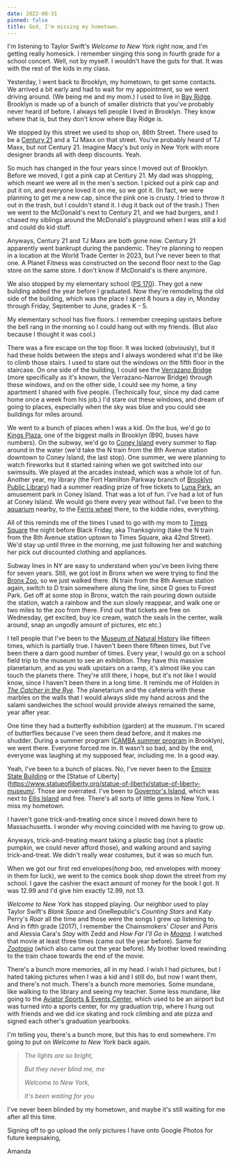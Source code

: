 ```yaml
---
date: 2022-08-31
pinned: false
title: God, I'm missing my hometown.
---
```


I'm listening to Taylor Swift's *Welcome to New York* right now, and I'm getting really homesick. I remember singing this song in fourth grade for a school concert. Well, not by myself. I wouldn't have the guts for that. It was with the rest of the kids in my class.

Yesterday, I went back to Brooklyn, my hometown, to get some contacts. We arrived a bit early and had to wait for my appointment, so we went driving around. (We being me and my mom.) I used to live in [Bay Ridge](https://en.wikipedia.org/wiki/Bay_Ridge,_Brooklyn). Brooklyn is made up of a bunch of smaller districts that you've probably never heard of before. I always tell people I lived in Brooklyn. They know where that is, but they don't know where Bay Ridge is.

We stopped by this street we used to shop on, 86th Street. There used to be a [Century 21](https://en.wikipedia.org/wiki/Century_21_(department_store)) and a TJ Maxx on that street. You've probably heard of TJ Maxx, but not Century 21. Imagine Macy's but only in New York with more designer brands all with deep discounts. Yeah.

So much has changed in the four years since I moved out of Brooklyn. Before we moved, I got a pink cap at Century 21. My dad was shopping, which meant we were all in the men's section. I picked out a pink cap and put it on, and everyone loved it on me, so we got it. (In fact, we were planning to get me a new cap, since the pink one is crusty. I tried to throw it out in the trash, but I couldn't stand it. I dug it back out of the trash.) Then we went to the McDonald's next to Century 21, and we had burgers, and I chased my siblings around the McDonald's playground when I was still a kid and could do kid stuff.

Anyways, Century 21 and TJ Maxx are both gone now. Century 21 apparently went bankrupt during the pandemic. They're planning to reopen in a location at the World Trade Center in 2023, but I've never been to that one. A Planet Fitness was constructed on the second floor next to the Gap store on the same store. I don't know if McDonald's is there anymore.

We also stopped by my elementary school ([PS 170](https://sites.google.com/ps170.com/20k170/home)). They got a new building added the year before I graduated. Now they're remodeling the old side of the building, which was the place I spent 8 hours a day in, Monday through Friday, September to June, grades K - 5.

My elementary school has five floors. I remember creeping upstairs before the bell rang in the morning so I could hang out with my friends. (But also because I thought it was cool.)

There was a fire escape on the top floor. It was locked (obviously), but it had these holds between the steps and I always wondered what it'd be like to climb those stairs. I used to stare out the windows on the fifth floor in the staircase. On one side of the building, I could see the [Verrazano Bridge](https://en.wikipedia.org/wiki/Verrazzano-Narrows_Bridge) (more specifically as it's known, the Verrazano-Narrow Bridge) through these windows, and on the other side, I could see my home, a tiny apartment I shared with five people. (Technically four, since my dad came home once a week from his job.) I'd stare out these windows, and dream of going to places, especially when the sky was blue and you could see buildings for miles around.

We went to a bunch of places when I was a kid. On the bus, we'd go to [Kings Plaza](https://en.wikipedia.org/wiki/Kings_Plaza), one of the biggest malls in Brooklyn (B90, buses have numbers). On the subway, we'd go to [Coney Island](https://en.wikipedia.org/wiki/Coney_Island) every summer to flap around in the water (we'd take the N train from the 8th Avenue station downtown to Coney Island, the last stop). One summer, we were planning to watch fireworks but it started raining when we got switched into our swimsuits. We played at the arcades instead, which was a whole lot of fun. Another year, my library (the Fort Hamilton Parkway branch of [Brooklyn Public Library](https://www.bklynlibrary.org/)) had a summer reading prize of free tickets to [Luna Park](https://lunaparknyc.com/), an amusement park in Coney Island. That was a lot of fun. I've had a lot of fun at Coney Island. We would go there every year without fail. I've been to the [aquarium](https://nyaquarium.com/) nearby, to the [Ferris wheel](https://en.wikipedia.org/wiki/Wonder_Wheel) there, to the kiddie rides, everything.

All of this reminds me of the times I used to go with my mom to [Times Square](https://www.timessquarenyc.org/) the night before Black Friday, aka Thanksgiving (take the N train from the 8th Avenue station uptown to Times Square, aka 42nd Street). We'd stay up until three in the morning, me just following her and watching her pick out discounted clothing and appliances.

Subway lines in NY are easy to understand when you've been living there for seven years. Still, we got lost in Bronx when we were trying to find the [Bronx Zoo](https://bronxzoo.com/), so we just walked there. (N train from the 8th Avenue station again, switch to D train somewhere along the line, since D goes to Forest Park. Get off at some stop in Bronx, watch the rain pouring down outside the station, watch a rainbow and the sun slowly reappear, and walk one or two miles to the zoo from there. Find out that tickets are free on Wednesday, get excited, buy ice cream, watch the seals in the center, walk around, snap an ungodly amount of pictures, etc etc.)

I tell people that I've been to the [Museum of Natural History](https://www.amnh.org/) like fifteen times, which is partially true. I haven't been there fifteen times, but I've been there a darn good number of times. Every year, I would go on a school field trip to the museum to see an exhibition. They have this massive planetarium, and as you walk upstairs on a ramp, it's almost like you can touch the planets there. They're still there, I hope, but it's not like I would know, since I haven't been there in a  long time. It reminds me of Holden in [*The Catcher in the Rye*](https://www.goodreads.com/book/show/5107.The_Catcher_in_the_Rye). The planetarium and the cafeteria with these marbles on the walls that I would always slide my hand across and the salami sandwiches the school would provide always remained the same, year after year.

One time they had a butterfly exhibition (garden) at the museum. I'm scared of butterflies because I've seen them dead before, and it makes me shudder. During a summer program ([CAMBA summer program](https://camba.org/) in Brooklyn), we went there. Everyone forced me in. It wasn't so bad, and by the end, everyone was laughing at my supposed fear, including me. In a good way.

Yeah, I've been to a bunch of places. No, I've never been to the [Empire State Building](https://www.esbnyc.com/) or the [Statue of Liberty](https://www.statueofliberty.org/statue-of-liberty/statue-of-liberty-museum/. Those are overrated. I've been to [Governor's Island](https://www.govisland.com/), which was next to [Ellis Island](https://www.statueofliberty.org/ellis-island/) and free. There's all sorts of little gems in New York. I miss my hometown.

I haven't gone trick-and-treating once since I moved down here to Massachusetts. I wonder why moving coincided with me having to grow up.

Anyways, trick-and-treating meant taking a plastic bag (not a plastic pumpkin, we could never afford those), and walking around and saying trick-and-treat. We didn't really wear costumes, but it was so much fun.

When we got our first red envelopes(*hong bao,* red envelopes with money in them for luck), we went to the comics book shop down the street from my school. I gave the cashier the exact amount of money for the book I got. It was 12.99 and I'd give him exactly 12.99, not 13.

*Welcome to New York* has stopped playing. Our neighbor used to play Taylor Swift's *Blank Space* and OneRepublic's *Counting Stars* and Katy Perry's *Roar* all the time and those were the songs I grew up listening to. And in fifth grade (2017), I remember the Chainsmokers' *Closer* and *Paris* and Alessia Cara's *Stay* with Zedd and *How Far I'll Go* in [*Moana*](https://en.wikipedia.org/wiki/Moana_(2016_film)). I watched that movie at least three times (came out the year before). Same for [*Zootopia*](https://en.wikipedia.org/wiki/Zootopia) (which also came out the year before). My brother loved rewinding to the train chase towards the end of the movie.

There's a bunch more memories, all in my head. I wish I had pictures, but I hated taking pictures when I was a kid and I still do, but now I want them, and there's not much. There's a bunch more memories. Some mundane, like walking to the library and seeing my teacher. Some less mundane, like going to the [Aviator Sports & Events Center](https://www.aviatorsports.com/), which used to be an airport but was turned into a sports center, for my graduation trip, where I hung out with friends and we did ice skating and rock climbing and ate pizza and signed each other's graduation yearbooks.

I'm telling you, there's a bunch more, but this has to end somewhere. I'm going to put on *Welcome to New York* back again.

> *The lights are so bright,*
>
> *But they never blind me, me*
>
> *Welcome to New York,*
>
> *It's been waiting for you*

I've never been blinded by my hometown, and maybe it's still waiting for me after all this time.

Signing off to go upload the only pictures I have onto Google Photos for future keepsaking,

Amanda

